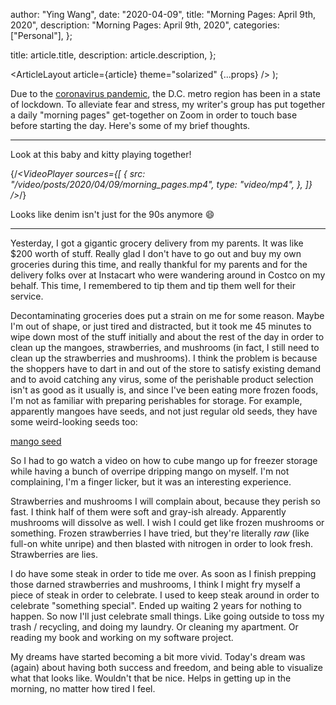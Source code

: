 
  author: "Ying Wang",
  date: "2020-04-09",
  title: "Morning Pages: April 9th, 2020",
  description: "Morning Pages: April 9th, 2020",
  categories: ["Personal"],
};

  title: article.title,
  description: article.description,
};

  <ArticleLayout article={article} theme="solarized" {...props} />
);

Due to the [coronavirus
pandemic](https://en.wikipedia.org/wiki/2019-20_coronavirus_pandemic), the D.C.
metro region has been in a state of lockdown. To alleviate fear and stress, my
writer's group has put together a daily "morning pages" get-together on Zoom in
order to touch base before starting the day. Here's some of my brief thoughts.

---

Look at this baby and kitty playing together!

{/*<VideoPlayer
  sources={[
    {
      src: "/video/posts/2020/04/09/morning_pages.mp4",
      type: "video/mp4",
    },
  ]}
/>*/}

Looks like denim isn't just for the 90s anymore :smile:

---

Yesterday, I got a gigantic grocery delivery from my parents. It was like $200
worth of stuff. Really glad I don't have to go out and buy my own groceries
during this time, and really thankful for my parents and for the delivery folks
over at Instacart who were wandering around in Costco on my behalf. This time, I
remembered to tip them and tip them well for their service.

Decontaminating groceries does put a strain on me for some reason. Maybe I'm out
of shape, or just tired and distracted, but it took me 45 minutes to wipe down
most of the stuff initially and about the rest of the day in order to clean up
the mangoes, strawberries, and mushrooms (in fact, I still need to clean up the
strawberries and mushrooms). I think the problem is because the shoppers have to
dart in and out of the store to satisfy existing demand and to avoid catching
any virus, some of the perishable product selection isn't as good as it usually
is, and since I've been eating more frozen foods, I'm not as familiar with
preparing perishables for storage. For example, apparently mangoes have seeds,
and not just regular old seeds, they have some weird-looking seeds too:

[mango seed](/img/posts/2020/04/09/morning_pages.jpg)

So I had to go watch a video on how to cube mango up for freezer storage while
having a bunch of overripe dripping mango on myself. I'm not complaining, I'm a
finger licker, but it was an interesting experience.

Strawberries and mushrooms I will complain about, because they perish so fast. I
think half of them were soft and gray-ish already. Apparently mushrooms will
dissolve as well. I wish I could get like frozen mushrooms or something. Frozen
strawberries I have tried, but they're literally _raw_ (like full-on white
unripe) and then blasted with nitrogen in order to look fresh. Strawberries are
lies.

I do have some steak in order to tide me over. As soon as I finish prepping
those darned strawberries and mushrooms, I think I might fry myself a piece of
steak in order to celebrate. I used to keep steak around in order to celebrate
"something special". Ended up waiting 2 years for nothing to happen. So now I'll
just celebrate small things. Like going outside to toss my trash / recycling,
and doing my laundry. Or cleaning my apartment. Or reading my book and working
on my software project.

My dreams have started becoming a bit more vivid. Today's dream was (again)
about having both success and freedom, and being able to visualize what that
looks like. Wouldn't that be nice. Helps in getting up in the morning, no matter
how tired I feel.
